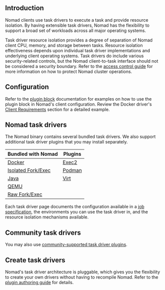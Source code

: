 ## Introduction

Nomad clients use task drivers to execute a task and provide resource isolation.
By having extensible task drivers, Nomad has the flexibility to support a broad
set of workloads across all major operating systems.

Task driver resource isolation provides a degree of separation of Nomad client
CPU, memory, and storage between tasks. Resource isolation effectiveness depends
upon individual task driver implementations and underlying client operating
systems. Task drivers do include various security-related controls, but the
Nomad client-to-task interface should not be considered a security boundary.
Refer to the [access control guide][acl_guide] for more information on how to
protect Nomad cluster operations.

## Configuration

Refer to the [plugin block][plugin] documentation for examples on how to use the
plugin block in Nomad's client configuration. Review the Docker driver's [Client
Requirements][docker_plugin] section for a detailed example.

## Nomad task drivers

The Nomad binary contains several bundled task drivers. We also support
additional task driver plugins that you may install separately.

| Bundled with Nomad   | Plugins               |
|----------------------|-----------------------|
| [Docker]             | [Exec2]               |
| [Isolated Fork/Exec] | [Podman]              |
| [Java]               | [Virt]                |
| [QEMU]               |                       |
| [Raw Fork/Exec]      |                       |

Each task driver page documents the configuration available in a [job
specification](/nomad/docs/job-specification), the environments you can use the
task driver in, and the resource isolation mechanisms available.

## Community task drivers

You may also use [community-supported task driver
plugins](/nomad/plugins/drivers/community/).

## Create task drivers

Nomad's task driver architecture is pluggable, which gives you the flexibility
to create your own drivers without having to recompile Nomad. Refer to the
[plugin authoring guide][plugin_guide] for details.


[plugin]: /nomad/docs/configuration/plugin
[docker_plugin]: /nomad/docs/drivers/docker#client-requirements
[plugin_guide]: /nomad/docs/concepts/plugins/task-drivers
[acl_guide]: /nomad/tutorials/access-control
[Docker]: /nomad/docs/drivers/docker
[Exec2]: /nomad/plugins/drivers/exec2
[Isolated Fork/Exec]: /nomad/docs/drivers/exec
[Podman]: /nomad/plugins/drivers/podman
[Java]: /nomad/docs/drivers/java
[Virt]: /nomad/plugins/drivers/virt/index
[QEMU]: /nomad/docs/drivers/qemu
[Raw Fork/Exec]: /nomad/docs/drivers/raw_exec
